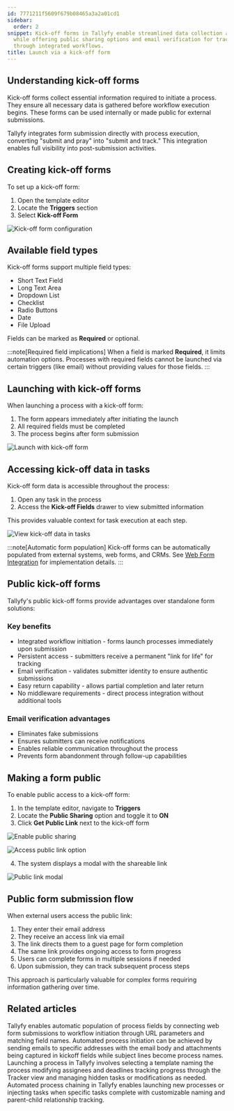 ```yaml
---
id: 7771211f5609f679b08465a3a2a01cd1
sidebar:
  order: 2
snippet: Kick-off forms in Tallyfy enable streamlined data collection at process initiation
  while offering public sharing options and email verification for tracking submissions
  through integrated workflows.
title: Launch via a kick-off form
---
```


## Understanding kick-off forms

Kick-off forms collect essential information required to initiate a process. They ensure all necessary data is gathered before workflow execution begins. These forms can be used internally or made public for external submissions.

Tallyfy integrates form submission directly with process execution, converting "submit and pray" into "submit and track." This integration enables full visibility into post-submission activities.

## Creating kick-off forms

To set up a kick-off form:

1. Open the template editor
2. Locate the **Triggers** section
3. Select **Kick-off Form**

![Kick-off form configuration](https://screenshots.tallyfy.com/tallyfy%2Fpro%2Fdesktop-light-how-to-add-kickoff-forms.png)

## Available field types

Kick-off forms support multiple field types:
* Short Text Field
* Long Text Area
* Dropdown List
* Checklist
* Radio Buttons
* Date
* File Upload

Fields can be marked as **Required** or optional.

:::note[Required field implications]
When a field is marked **Required**, it limits automation options. Processes with required fields cannot be launched via certain triggers (like email) without providing values for those fields.
:::

## Launching with kick-off forms

When launching a process with a kick-off form:

1. The form appears immediately after initiating the launch
2. All required fields must be completed
3. The process begins after form submission

![Launch with kick-off form](https://screenshots.tallyfy.com/tallyfy%2Fpro%2Fdesktop-light-launch-kickoff-form.png)

## Accessing kick-off data in tasks

Kick-off form data is accessible throughout the process:
1. Open any task in the process
2. Access the **Kick-off Fields** drawer to view submitted information

This provides valuable context for task execution at each step.

![View kick-off data in tasks](https://screenshots.tallyfy.com/tallyfy%2Fpro%2Fdesktop-light-show-kickoff-on-task.png)

:::note[Automatic form population]
Kick-off forms can be automatically populated from external systems, web forms, and CRMs. See [Web Form Integration](/products/pro/launching/how-to-launch-a-tallyfy-process-from-a-webform/) for implementation details.
:::

## Public kick-off forms

Tallyfy's public kick-off forms provide advantages over standalone form solutions:

### Key benefits

* Integrated workflow initiation - forms launch processes immediately upon submission
* Persistent access - submitters receive a permanent "link for life" for tracking
* Email verification - validates submitter identity to ensure authentic submissions
* Easy return capability - allows partial completion and later return
* No middleware requirements - direct process integration without additional tools

### Email verification advantages

* Eliminates fake submissions
* Ensures submitters can receive notifications
* Enables reliable communication throughout the process
* Prevents form abandonment through follow-up capabilities

## Making a form public

To enable public access to a kick-off form:

1. In the template editor, navigate to **Triggers**
2. Locate the **Public Sharing** option and toggle it to **ON**
3. Click **Get Public Link** next to the kick-off form

![Enable public sharing](https://screenshots.tallyfy.com/tallyfy%2Fpro%2Fdesktop-light-make-kickoff-public.png)

![Access public link option](https://screenshots.tallyfy.com/tallyfy%2Fpro%2Fdesktop-light-get-public-link-kickoff-form.png)

4. The system displays a modal with the shareable link

![Public link modal](https://screenshots.tallyfy.com/tallyfy%2Fpro%2Fdesktop-light-public-link-kickoff-modal.png)

## Public form submission flow

When external users access the public link:

1. They enter their email address
2. They receive an access link via email
3. The link directs them to a guest page for form completion
4. The same link provides ongoing access to form progress
5. Users can complete forms in multiple sessions if needed
6. Upon submission, they can track subsequent process steps

This approach is particularly valuable for complex forms requiring information gathering over time.


## Related articles
<CardGrid>
<LinkTitleCard header="<b>Launching > Launch a process from a web form</b>" href="/products/pro/launching/how-to-launch-a-tallyfy-process-from-a-webform/" > Tallyfy enables automatic population of process fields by connecting web form submissions to workflow initiation through URL parameters and matching field names. </LinkTitleCard>
<LinkTitleCard header="<b>Triggers > Launch via inbound email</b>" href="/products/pro/launching/triggers/via-email/" > Automated process initiation can be achieved by sending emails to specific addresses with the email body and attachments being captured in kickoff fields while subject lines become process names. </LinkTitleCard>
<LinkTitleCard header="<b>Launching > Launch manually</b>" href="/products/pro/launching/how-can-i-launch-a-process-in-tallyfy/" > Launching a process in Tallyfy involves selecting a template naming the process modifying assignees and deadlines tracking progress through the Tracker view and managing hidden tasks or modifications as needed. </LinkTitleCard>
<LinkTitleCard header="<b>Launching > Launch another process when a task is completed</b>" href="/products/pro/launching/launch-process-when-task-is-completed/" > Automated process chaining in Tallyfy enables launching new processes or injecting tasks when specific tasks complete with customizable naming and parent-child relationship tracking. </LinkTitleCard>
</CardGrid>